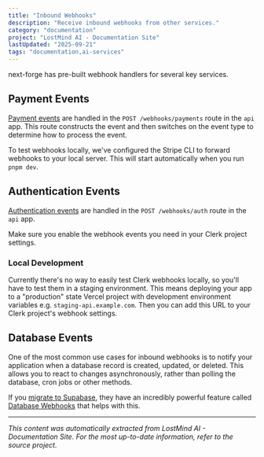 ```yaml
---
title: "Inbound Webhooks"
description: "Receive inbound webhooks from other services."
category: "documentation"
project: "LostMind AI - Documentation Site"
lastUpdated: "2025-09-21"
tags: "documentation,ai-services"
---
```


next-forge has pre-built webhook handlers for several key services.

## Payment Events

[Payment events](/packages/payments) are handled in the `POST /webhooks/payments` route in the `api` app. This route constructs the event and then switches on the event type to determine how to process the event.

<Info>To test webhooks locally, we've configured the Stripe CLI to forward webhooks to your local server. This will start automatically when you run `pnpm dev`.</Info>

## Authentication Events

[Authentication events](/packages/authentication) are handled in the `POST /webhooks/auth` route in the `api` app. 

<Tip>Make sure you enable the webhook events you need in your Clerk project settings.</Tip>

### Local Development

Currently there's no way to easily test Clerk webhooks locally, so you'll have to test them in a staging environment. This means deploying your app to a "production" state Vercel project with development environment variables e.g. `staging-api.example.com`. Then you can add this URL to your Clerk project's webhook settings.

## Database Events

One of the most common use cases for inbound webhooks is to notify your application when a database record is created, updated, or deleted. This allows you to react to changes asynchronously, rather than polling the database, cron jobs or other methods.

If you [migrate to Supabase](/migrations/database/supabase), they have an incredibly powerful feature called [Database Webhooks](https://supabase.com/docs/guides/database/webhooks) that helps with this.

---
*This content was automatically extracted from LostMind AI - Documentation Site. For the most up-to-date information, refer to the source project.*

